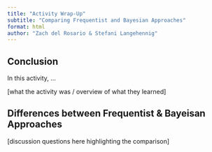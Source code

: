```yaml
---
title: "Activity Wrap-Up"
subtitle: "Comparing Frequentist and Bayesian Approaches"
format: html
author: "Zach del Rosario & Stefani Langehennig"
---
```


## Conclusion

In this activity, ...

[what the activity was / overview of what they learned]

## Differences between Frequentist & Bayeisan Approaches

[discussion questions here highlighting the comparison]
